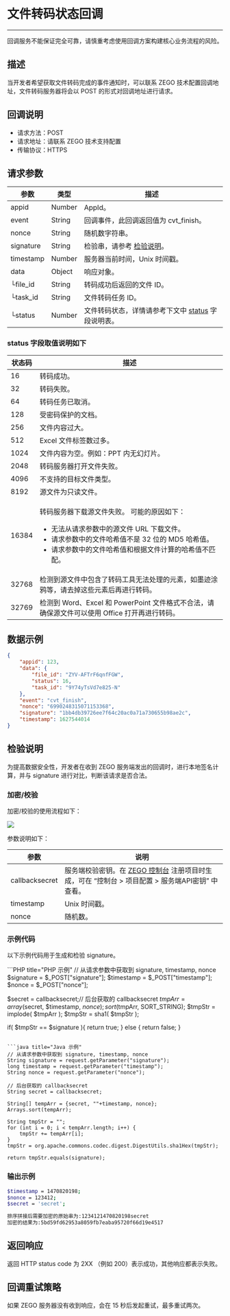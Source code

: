 # 文件转码状态回调

- - -

<Warning title="注意">回调服务不能保证完全可靠，请慎重考虑使用回调方案构建核心业务流程的风险。</Warning>

##  描述

当开发者希望获取文件转码完成的事件通知时，可以联系 ZEGO 技术配置回调地址，文件转码服务器将会以 POST 的形式对回调地址进行请求。

##  回调说明

- 请求方法：POST
- 请求地址：请联系 ZEGO 技术支持配置
- 传输协议：HTTPS

##  请求参数

| 参数 | 类型 | 描述 |
|---|---|---|
| appid | Number | AppId。 |
| event | String | 回调事件，此回调返回值为 cvt_finish。 |
| nonce | String | 随机数字符串。 |
| signature | String | 检验串，请参考 <a href="#检验说明">检验说明</a>。 |
| timestamp | Number | 服务器当前时间，Unix 时间戳。 |
| data | Object | 响应对象。 |
| └file_id | String | 转码成功后返回的文件 ID。 |
| └task_id | String | 文件转码任务 ID。 |
| └status | Number | 文件转码状态，详情请参考下文中 <a href="#status-字段取值说明如下">status</a> 字段说明表。 |


### status 字段取值说明如下

|状态码|描述|
|-----|----|
|16|转码成功。|
|32|转码失败。|
|64|转码任务已取消。|
|128|受密码保护的文档。|
|256|文件内容过大。|
|512|Excel 文件标签数过多。|
|1024|文件内容为空。例如：PPT 内无幻灯片。|
|2048|转码服务器打开文件失败。|
|4096|不支持的目标文件类型。|
|8192|源文件为只读文件。|
|16384|<p>转码服务器下载源文件失败。 可能的原因如下：</p><ul><li>无法从请求参数中的源文件 URL 下载文件。</li><li>请求参数中的文件哈希值不是 32 位的 MD5 哈希值。</li><li>请求参数中的文件哈希值和根据文件计算的哈希值不匹配。</li></ul> |
|32768|检测到源文件中包含了转码工具无法处理的元素，如墨迹涂鸦等，请去掉这些元素后再进行转码。|
|32769|检测到 Word、Excel 和 PowerPoint 文件格式不合法，请确保源文件可以使用 Office 打开再进行转码。|

##  数据示例

```json
{
    "appid": 123,
    "data": {
        "file_id": "ZYV-AFTrF6qnfFGW",
        "status": 16,
        "task_id": "9Y74yTsVd7e825-N"
    },
    "event": "cvt_finish",
    "nonce": "6990248315071153368",
    "signature": "1bb4db39726ee7f64c20ac0a71a730655b98ae2c",
    "timestamp": 1627544014
}
```

##  检验说明

为提高数据安全性，开发者在收到 ZEGO 服务端发出的回调时，进行本地签名计算，并与 signature 进行对比，判断该请求是否合法。

###  加密/校验

加密/校验的使用流程如下：

<Frame width="512" height="auto" caption="">
  <img src="https://storage.zego.im/sdk-doc/Pics/server/Callback/encryptVerifyProcess.png" />
</Frame>

参数说明如下：

| 参数 | 说明  |
|---- | ------ | 
| callbacksecret  | 服务端校验密钥。在 [ZEGO 控制台](https://console.zego.im/) 注册项目时生成，可在 “控制台 > 项目配置 > 服务端API密钥” 中查看。 | 
| timestamp| Unix 时间戳。|
| nonce | 随机数。|


### 示例代码

以下示例代码用于生成和检验 signature。

<CodeGroup>
```PHP title="PHP 示例"
// 从请求参数中获取到 signature, timestamp, nonce
$signature = $_POST["signature"];
$timestamp = $_POST["timestamp"];
$nonce = $_POST["nonce"];

$secret = callbacksecret;// 后台获取的 callbacksecret
$tmpArr = array($secret, $timestamp, $nonce);
sort($tmpArr, SORT_STRING);
$tmpStr = implode( $tmpArr );
$tmpStr = sha1( $tmpStr );

if( $tmpStr == $signature ){
    return true;
} else {
    return false;
}
```

```java title="Java 示例"
// 从请求参数中获取到 signature, timestamp, nonce
String signature = request.getParameter("signature");
long timestamp = request.getParameter("timestamp");
String nonce = request.getParameter("nonce");

// 后台获取的 callbacksecret
String secret = callbacksecret;

String[] tempArr = {secret, ""+timestamp, nonce};
Arrays.sort(tempArr);
        
String tmpStr = "";
for (int i = 0; i < tempArr.length; i++) {
    tmpStr += tempArr[i];
}
tmpStr = org.apache.commons.codec.digest.DigestUtils.sha1Hex(tmpStr);

return tmpStr.equals(signature);
```

</CodeGroup>

### 输出示例

```bash
$timestamp = 1470820198;
$nonce = 123412;
$secret = 'secret';

排序拼接后需要加密的原始串为:1234121470820198secret
加密的结果为:5bd59fd62953a8059fb7eaba95720f66d19e4517
```


##  返回响应

返回 HTTP status code 为 2XX （例如 200）表示成功，其他响应都表示失败。


##  回调重试策略

如果 ZEGO 服务器没有收到响应，会在 15 秒后发起重试，最多重试两次。

